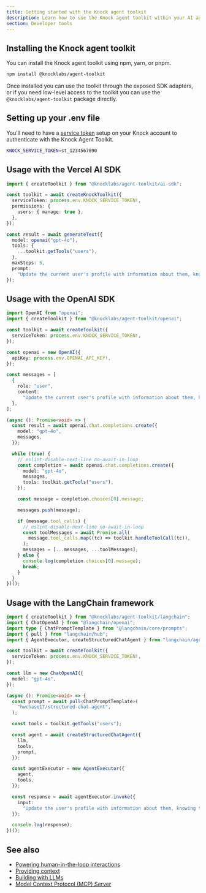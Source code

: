 ```yaml
---
title: Getting started with the Knock agent toolkit
description: Learn how to use the Knock agent toolkit within your AI agent workflows to power cross-channel messaging and rich human-in-the-loop interactions.
section: Developer tools
---
```


## Installing the Knock agent toolkit

You can install the Knock agent toolkit using npm, yarn, or pnpm.

```bash
npm install @knocklabs/agent-toolkit
```

Once installed you can use the toolkit through the exposed SDK adapters, or if you need low-level access to the toolkit you can use the `@knocklabs/agent-toolkit` package directly.

## Setting up your .env file

You'll need to have a [service token](/developer-tools/service-tokens) setup on your Knock account to authenticate with the Knock Agent Toolkit.

```bash
KNOCK_SERVICE_TOKEN=st_1234567890
```

## Usage with the Vercel AI SDK

```typescript title="Usage with the Vercel AI SDK"
import { createToolkit } from "@knocklabs/agent-toolkit/ai-sdk";

const toolkit = await createKnockToolkit({
  serviceToken: process.env.KNOCK_SERVICE_TOKEN!,
  permissions: {
    users: { manage: true },
  },
});

const result = await generateText({
  model: openai("gpt-4o"),
  tools: {
    ...toolkit.getTools("users"),
  },
  maxSteps: 5,
  prompt:
    "Update the current user's profile with information about them, knowing that they are Alan Grant from Jurassic Park. Include custom properties about their favorite dinosaur.",
});
```

## Usage with the OpenAI SDK

```typescript title="Usage with the OpenAI SDK"
import OpenAI from "openai";
import { createToolkit } from "@knocklabs/agent-toolkit/openai";

const toolkit = await createToolkit({
  serviceToken: process.env.KNOCK_SERVICE_TOKEN!,
});

const openai = new OpenAI({
  apiKey: process.env.OPENAI_API_KEY!,
});

const messages = [
  {
    role: "user",
    content:
      "Update the current user's profile with information about them, knowing that they are Alan Grant from Jurassic Park. Include custom properties about their favorite dinosaur.",
  },
];

(async (): Promise<void> => {
  const result = await openai.chat.completions.create({
    model: "gpt-4o",
    messages,
  });

  while (true) {
    // eslint-disable-next-line no-await-in-loop
    const completion = await openai.chat.completions.create({
      model: "gpt-4o",
      messages,
      tools: toolkit.getTools("users"),
    });

    const message = completion.choices[0].message;

    messages.push(message);

    if (message.tool_calls) {
      // eslint-disable-next-line no-await-in-loop
      const toolMessages = await Promise.all(
        message.tool_calls.map((tc) => toolkit.handleToolCall(tc)),
      );
      messages = [...messages, ...toolMessages];
    } else {
      console.log(completion.choices[0].message);
      break;
    }
  }
})();
```

## Usage with the LangChain framework

```typescript title="Usage with the LangChain framework"
import { createToolkit } from "@knocklabs/agent-toolkit/langchain";
import { ChatOpenAI } from "@langchain/openai";
import type { ChatPromptTemplate } from "@langchain/core/prompts";
import { pull } from "langchain/hub";
import { AgentExecutor, createStructuredChatAgent } from "langchain/agents";

const toolkit = await createToolkit({
  serviceToken: process.env.KNOCK_SERVICE_TOKEN!,
});

const llm = new ChatOpenAI({
  model: "gpt-4o",
});

(async (): Promise<void> => {
  const prompt = await pull<ChatPromptTemplate>(
    "hwchase17/structured-chat-agent",
  );

  const tools = toolkit.getTools("users");

  const agent = await createStructuredChatAgent({
    llm,
    tools,
    prompt,
  });

  const agentExecutor = new AgentExecutor({
    agent,
    tools,
  });

  const response = await agentExecutor.invoke({
    input:
      "Update the user's profile with information about them, knowing that they are Alan Grant from Jurassic Park. Include custom properties about their favorite dinosaur.",
  });

  console.log(response);
})();
```

## See also

- [Powering human-in-the-loop interactions](/developer-tools/agent-toolkit/human-in-the-loop-flows)
- [Providing context](/developer-tools/agent-toolkit/providing-context)
- [Building with LLMs](/developer-tools/building-with-llms)
- [Model Context Protocol (MCP) Server](/developer-tools/mcp-server)

